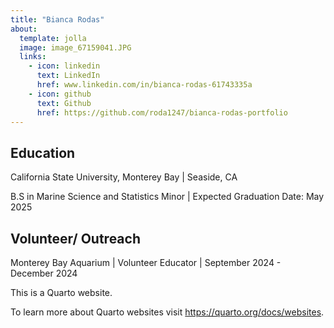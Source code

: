 ```yaml
---
title: "Bianca Rodas"
about:
  template: jolla
  image: image_67159041.JPG
  links:
    - icon: linkedin
      text: LinkedIn
      href: www.linkedin.com/in/bianca-rodas-61743335a
    - icon: github
      text: Github
      href: https://github.com/roda1247/bianca-rodas-portfolio
---
```


## Education

California State University, Monterey Bay \| Seaside, CA

B.S in Marine Science and Statistics Minor \| Expected Graduation Date: May 2025

## Volunteer/ Outreach

Monterey Bay Aquarium \| Volunteer Educator \| September 2024 - December 2024

This is a Quarto website.

To learn more about Quarto websites visit <https://quarto.org/docs/websites>.
